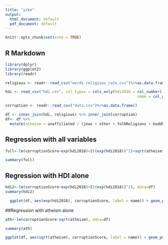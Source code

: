```yaml
---
title: "yike"
output:
  html_document: default
  pdf_document: default
---
```


```r
knitr::opts_chunk$set(echo = TRUE)
```

## R Markdown



```r
library(dplyr)
library(ggplot2)
library(readr)

religious <- readr::read_csv("words_religiuos_rate.csv")%>%as.data.frame()

hdi <- read_csv("hdi.csv", col_types = cols_only(hdi2018 = col_number(), 
                                                           name = col_guess()), skip = 1)%>%as.data.frame()

corruption <- readr::read_csv("data.csv")%>%as.data.frame()

df <- inner_join(hdi, religious) %>% inner_join(corruption) 
df<- df %>% 
  mutate(atheism = unaffiliated / (jews + other + folkReligions + buddhists + hindus + unaffiliated + muslims + chistians))

```

## Regression with all variables
```r
full<-lm(corruptionScore~exp(hdi2018)+I((exp(hdi2018))^2)+sqrt(atheism), data=df) #there's a bit of heteroscedasticity, so I'm power transforming hdi, but the model still works without.

summary(full)

```

## Regression with HDI alone
```r
hdi2<-lm(corruptionScore~exp(hdi2018)+I((exp(hdi2018))^2), data=df)
summary(hdi2)
```

```r
  ggplot(df, aes(exp(hdi2018), corruptionScore, label = name)) + geom_point() +stat_smooth(method=lm, formula= y~exp(x)+I(exp(x))^2)
```


##Regression with atheism alone
```r

ath<-lm(corruptionScore~sqrt(atheism), data=df)

summary(ath)
```

```r
ggplot(df, aes(sqrt(atheism), corruptionScore, label = name)) + geom_point() +stat_smooth(method=lm,formula=y~x)

```


